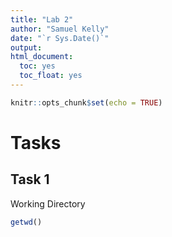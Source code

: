 ```yaml
---
title: "Lab 2"
author: "Samuel Kelly"
date: "`r Sys.Date()`"
output: 
html_document:
  toc: yes
  toc_float: yes
---
```


```r
knitr::opts_chunk$set(echo = TRUE)
```

# Tasks

## Task 1
Working Directory
```r
getwd()
```

